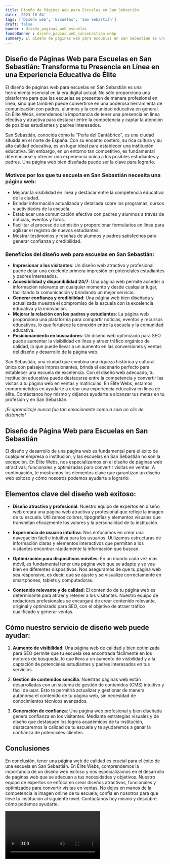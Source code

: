 ```yaml
---
title: Diseño de Páginas Web para Escuelas en San Sebastián
date: '2023-10-04'
tags: ['Diseño web', 'Escuelas', 'San Sebastián']
draft: false
banner : diseño_paginas_web_escuelas
fondoBanner : diseño_pagina_web_sansebastián.webp
summary: El diseño de páginas web para escuelas en San Sebastián es una herramienta esencial en la era digital actual. No sólo proporciona una plataforma para que las escuelas se presenten de manera profesional en línea, sino que también puede convertirse en una poderosa herramienta de comunicación con padres, alumnos y la comunidad educativa en general. En Élite Webs, entendemos la importancia de tener una presencia en línea efectiva y atractiva para destacar entre la competencia y captar la atención de posibles estudiantes y padres interesados.
---
```


## Diseño de Páginas Web para Escuelas en San Sebastián: Transforma tu Presencia en Línea en una Experiencia Educativa de Élite

El diseño de páginas web para escuelas en San Sebastián es una herramienta esencial en la era digital actual. No sólo proporciona una plataforma para que las escuelas se presenten de manera profesional en línea, sino que también puede convertirse en una poderosa herramienta de comunicación con padres, alumnos y la comunidad educativa en general. En Élite Webs, entendemos la importancia de tener una presencia en línea efectiva y atractiva para destacar entre la competencia y captar la atención de posibles estudiantes y padres interesados.

San Sebastián, conocida como la "Perla del Cantábrico", es una ciudad situada en el norte de España. Con su encanto costero, su rica cultura y su alta calidad educativa, es un lugar ideal para establecer una institución educativa. Sin embargo, en un entorno tan competitivo, es fundamental diferenciarse y ofrecer una experiencia única a los posibles estudiantes y padres. Una página web bien diseñada puede ser la clave para lograrlo.

### Motivos por los que tu escuela en San Sebastián necesita una página web:

- Mejorar la visibilidad en línea y destacar entre la competencia educativa de la ciudad.
- Brindar información actualizada y detallada sobre los programas, cursos y actividades de la escuela.
- Establecer una comunicación efectiva con padres y alumnos a través de noticias, eventos y foros.
- Facilitar el proceso de admisión y proporcionar formularios en línea para agilizar el registro de nuevos estudiantes.
- Mostrar testimonios y reseñas de alumnos y padres satisfechos para generar confianza y credibilidad.

### Beneficios del diseño web para escuelas en San Sebastián:

- **Impresionar a los visitantes**: Un diseño web atractivo y profesional puede dejar una excelente primera impresión en potenciales estudiantes y padres interesados.
- **Accesibilidad y disponibilidad 24/7**: Una página web permite acceder a información relevante en cualquier momento y desde cualquier lugar, facilitando la comunicación y brindando un mejor servicio.
- **Generar confianza y credibilidad**: Una página web bien diseñada y actualizada muestra el compromiso de la escuela con la excelencia educativa y la innovación.
- **Mejorar la relación con los padres y estudiantes**: La página web proporciona una plataforma para compartir noticias, eventos y recursos educativos, lo que fortalece la conexión entre la escuela y la comunidad educativa.
- **Posicionamiento en buscadores**: Un diseño web optimizado para SEO puede aumentar la visibilidad en línea y atraer tráfico orgánico de calidad, lo que puede llevar a un aumento en las conversiones y ventas del diseño y desarrollo de la página web.

San Sebastián, una ciudad que combina una riqueza histórica y cultural única con paisajes impresionantes, brinda el escenario perfecto para establecer una escuela de excelencia. Con el diseño web adecuado, tu institución educativa puede destacarse entre la competencia y convertir las visitas a tu página web en ventas y matrículas. En Élite Webs, estamos comprometidos en ayudarte a crear una experiencia educativa en línea de élite. Contáctanos hoy mismo y déjanos ayudarte a alcanzar tus metas en tu profesión y en San Sebastián.

*¡El aprendizaje nunca fue tan emocionante como a solo un clic de distancia!*

<GifSeo />

<Cta />

## Diseño de Página Web para Escuelas en San Sebastián

El diseño y desarrollo de una página web es fundamental para el éxito de cualquier empresa o institución, y las escuelas en San Sebastián no son la excepción. En Élite Webs, nos especializamos en el diseño de páginas web atractivas, funcionales y optimizadas para convertir visitas en ventas. A continuación, te mostramos los elementos clave que garantizan un diseño web exitoso y cómo nosotros podemos ayudarte a lograrlo:

## Elementos clave del diseño web exitoso:

- **Diseño atractivo y profesional**: Nuestro equipo de expertos en diseño web creará una página web atractiva y profesional que refleje la imagen de tu escuela. Utilizamos colores, tipografías y elementos visuales que transmitan eficazmente los valores y la personalidad de tu institución.

- **Experiencia de usuario intuitiva**: Nos enfocamos en crear una navegación fácil e intuitiva para los usuarios. Utilizamos estructuras de información claras y elementos interactivos que permitan a los visitantes encontrar rápidamente la información que buscan.

- **Optimización para dispositivos móviles**: En un mundo cada vez más móvil, es fundamental tener una página web que se adapte y se vea bien en diferentes dispositivos. Nos aseguramos de que tu página web sea responsive, es decir, que se ajuste y se visualize correctamente en smartphones, tablets y computadoras.

- **Contenido relevante y de calidad**: El contenido de tu página web es determinante para atraer y retener a los visitantes. Nuestro equipo de redactores profesionales se encargará de crear contenido relevante, original y optimizado para SEO, con el objetivo de atraer tráfico cualificado y generar ventas.

## Cómo nuestro servicio de diseño web puede ayudar:

1. **Aumento de visibilidad**: Una página web de calidad y bien optimizada para SEO permite que tu escuela sea encontrada fácilmente en los motores de búsqueda, lo que lleva a un aumento de visibilidad y a la captación de potenciales estudiantes y padres interesados en tus servicios.

2. **Gestión de contenidos sencilla**: Nuestras páginas web están desarrolladas con un sistema de gestión de contenidos (CMS) intuitivo y fácil de usar. Esto te permitirá actualizar y gestionar de manera autónoma el contenido de tu página web, sin necesidad de conocimientos técnicos avanzados.

3. **Generación de confianza**: Una página web profesional y bien diseñada genera confianza en los visitantes. Mediante estrategias visuales y de diseño que destaquen los logros académicos de tu institución, destacaremos la calidad de tu escuela y te ayudaremos a ganar la confianza de potenciales clientes.

## Conclusiones

En conclusión, tener una página web de calidad es crucial para el éxito de una escuela en San Sebastián. En Élite Webs, comprendemos la importancia de un diseño web exitoso y nos especializamos en el desarrollo de páginas web que se adecuan a tus necesidades y objetivos. Nuestro equipo de expertos se enfoca en crear diseños atractivos, funcionales y optimizados para convertir visitas en ventas. No dejes en manos de la competencia la imagen online de tu escuela, confía en nosotros para que lleve tu institución al siguiente nivel. Contáctanos hoy mismo y descubre cómo podemos ayudarte.

<Video />

<CtaBot job='Escuelas' city='San Sebastián'/>

<Gmaps query='San Sebastián+españa+maps' />
